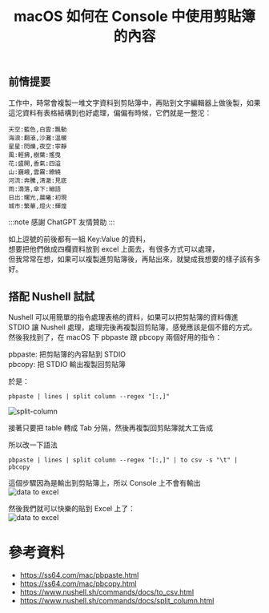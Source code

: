 ﻿---
slug: clipboard-on-concole
title: macOS 如何在 Console 中使用剪貼簿的內容
authors: mrhihi
tags: [macOS, nushell, clipboard]
---

## 前情提要

工作中，時常會複製一堆文字資料到剪貼簿中，再貼到文字編輯器上做後製，如果這沱資料有表格結構到也好處理，偏偏有時候，它們就是一整沱：
``` 
天空:藍色,白雲:飄動
海浪:翻滾,沙灘:溫暖
星星:閃爍,夜空:寧靜
風:輕拂,樹葉:搖曳
花:盛開,香氣:四溢
山:巍峨,雲霧:繚繞
河流:奔騰,清澈:見底
雨:滴落,傘下:細語
日出:曙光,晨曦:初現
城市:繁華,燈火:輝煌
```
:::note
感謝 ChatGPT 友情贊助
:::

如上逗號的前後都有一組 Key:Value 的資料，  
想要把他們做成四欄資料放到 excel 上面去，有很多方式可以處理，  
但我常常在想，如果可以複製進剪貼簿後，再貼出來，就變成我想要的樣子該有多好。  

## 搭配 Nushell 試試

Nushell 可以用簡單的指令處理表格的資料，如果可以把剪貼簿的資料傳進 STDIO 讓 Nushell 處理，處理完後再複製回剪貼簿，感覺應該是個不錯的方式。
然後我找到了，在 macOS 下 pbpaste 跟 pbcopy 兩個好用的指令：

pbpaste: 把剪貼簿的內容貼到 STDIO  
pbcopy: 把 STDIO 輸出複製回剪貼簿  

於是：  
```
pbpaste | lines | split column --regex "[:,]"
```
![split-column](pic1.png)

接著只要把 table 轉成 Tab 分隔，然後再複製回剪貼簿就大工告成  

所以改一下語法  
```
pbpaste | lines | split column --regex "[:,]" | to csv -s "\t" | pbcopy
```
這個步驟因為是輸出到剪貼簿上，所以 Console 上不會有輸出  
![data to excel](pic2.png)

然後我們就可以快樂的貼到 Excel 上了：  
![data to excel](pic3.png)


# 參考資料
- https://ss64.com/mac/pbpaste.html
- https://ss64.com/mac/pbcopy.html
- https://www.nushell.sh/commands/docs/to_csv.html
- https://www.nushell.sh/commands/docs/split_column.html
